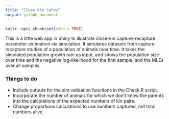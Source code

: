 ```yaml
---
title: "Close Kin CaPow"
output: github_document
---
```


```r
knitr::opts_chunk$set(echo = TRUE)
```

This is a little web app in Shiny to illustrate close-kin capture-recapture parameter estimation via simulation. It simulates datasets from capture-recapture studies of a population of animals over time.  It takes the simulated population growth rate as input, and shows the population size over time and the negative log-likelihood for the first sample, and the MLEs over all samples.

### Things to do

- Include outputs for the sim validation functions in the Check.R script.
- Incorporate the number of animals for which we don't know the parents into the calculations of the expected numbers of kin pairs.
- Change proportions calculations to use numbers captured, not total numbers alive.